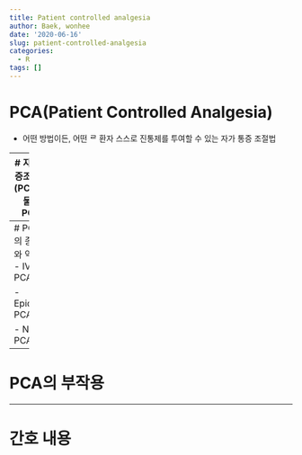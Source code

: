 ```yaml
---
title: Patient controlled analgesia
author: Baek, wonhee
date: '2020-06-16'
slug: patient-controlled-analgesia
categories:
  - R
tags: []
---
```


# PCA(Patient Controlled Analgesia)
- 어떤 방법이든, 어떤 ᄅ 환자 스스로 진통제를 투여할 수 있는 자가 통증 조절법 

--- 
# 자가통증조절기(PCA)
- 물ᄅ PCA 

- 기계식 PCA 

--- 
# PCA의 종류와 약제 
- IV PCA 

- Epidural PCA

- Nerve PCA
---
# PCA의 부작용

---
# 간호 내용 

